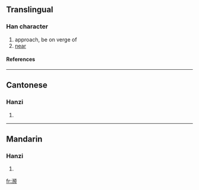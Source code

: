 {{see|瀕}}

==Translingual==
===Han character===
{{Han char|rn=85|rad=水|as=13|sn=16|four=|canj=水卜竹人 (EYHO)}}
# approach, be on verge of
# [[near]]
====References====
{{Han ref|kx=0655.201|hdz=31754.160|uh=6FD2|ud=28626}}

----
==Cantonese==
===Hanzi===
{{yue-hanzi|jyut=|y=ban1, pan4}}
# {{defn|Cantonese}}

----
==Mandarin==
===Hanzi===
{{cmn-hanzi|tra=瀕|pin=[[bīn]] (bin1)|wg=pin<sup>1</sup>}}
# {{defn|Mandarin}}

[[fr:濒]]